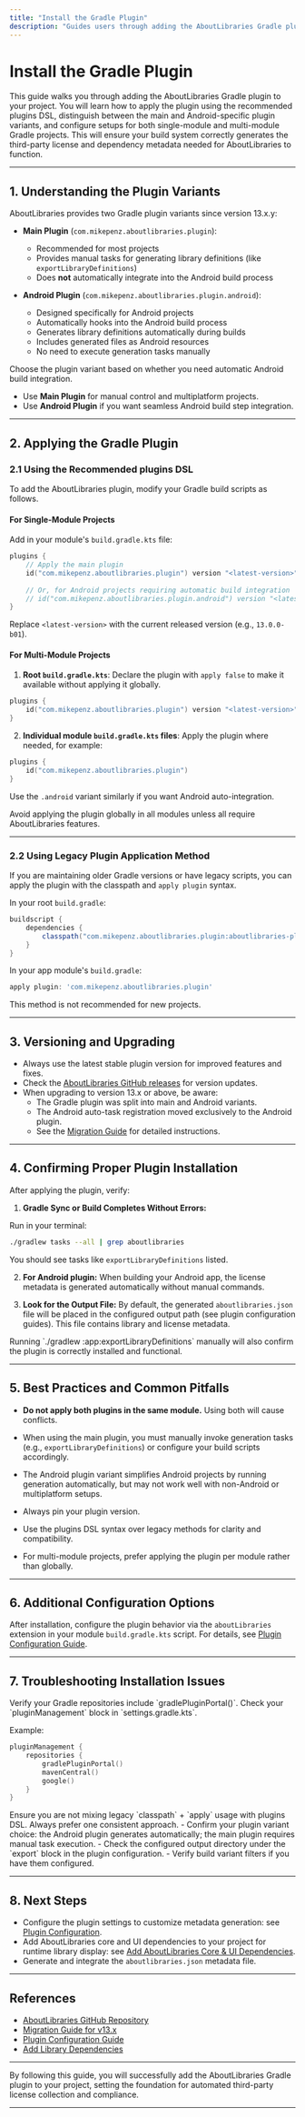 ```yaml
---
title: "Install the Gradle Plugin"
description: "Guides users through adding the AboutLibraries Gradle plugin using the recommended plugins DSL, differentiating between the main and Android-specific variants. Covers both single-module and multi-module project scenarios, and highlights versioning strategies and important migration notes."
---
```


# Install the Gradle Plugin

This guide walks you through adding the AboutLibraries Gradle plugin to your project. You will learn how to apply the plugin using the recommended plugins DSL, distinguish between the main and Android-specific plugin variants, and configure setups for both single-module and multi-module Gradle projects. This will ensure your build system correctly generates the third-party license and dependency metadata needed for AboutLibraries to function.

---

## 1. Understanding the Plugin Variants

AboutLibraries provides two Gradle plugin variants since version 13.x.y:

- **Main Plugin** (`com.mikepenz.aboutlibraries.plugin`):
  - Recommended for most projects
  - Provides manual tasks for generating library definitions (like `exportLibraryDefinitions`)
  - Does **not** automatically integrate into the Android build process

- **Android Plugin** (`com.mikepenz.aboutlibraries.plugin.android`):
  - Designed specifically for Android projects
  - Automatically hooks into the Android build process
  - Generates library definitions automatically during builds
  - Includes generated files as Android resources
  - No need to execute generation tasks manually

<Tip>
Choose the plugin variant based on whether you need automatic Android build integration.

- Use **Main Plugin** for manual control and multiplatform projects.
- Use **Android Plugin** if you want seamless Android build step integration.
</Tip>

---

## 2. Applying the Gradle Plugin

### 2.1 Using the Recommended plugins DSL

To add the AboutLibraries plugin, modify your Gradle build scripts as follows.

#### For Single-Module Projects

Add in your module's `build.gradle.kts` file:

```kotlin
plugins {
    // Apply the main plugin
    id("com.mikepenz.aboutlibraries.plugin") version "<latest-version>"
    
    // Or, for Android projects requiring automatic build integration
    // id("com.mikepenz.aboutlibraries.plugin.android") version "<latest-version>"
}
```

Replace `<latest-version>` with the current released version (e.g., `13.0.0-b01`).


#### For Multi-Module Projects

1. **Root `build.gradle.kts`**: Declare the plugin with `apply false` to make it available without applying it globally.

```kotlin
plugins {
    id("com.mikepenz.aboutlibraries.plugin") version "<latest-version>" apply false
}
```

2. **Individual module `build.gradle.kts` files**: Apply the plugin where needed, for example:

```kotlin
plugins {
    id("com.mikepenz.aboutlibraries.plugin")
}
```

Use the `.android` variant similarly if you want Android auto-integration.

<Note>
Avoid applying the plugin globally in all modules unless all require AboutLibraries features.
</Note>

---

### 2.2 Using Legacy Plugin Application Method

If you are maintaining older Gradle versions or have legacy scripts, you can apply the plugin with the classpath and `apply plugin` syntax.

In your root `build.gradle`:

```gradle
buildscript {
    dependencies {
        classpath("com.mikepenz.aboutlibraries.plugin:aboutlibraries-plugin:<latest-version>")
    }
}
```

In your app module's `build.gradle`:

```gradle
apply plugin: 'com.mikepenz.aboutlibraries.plugin'
```

This method is not recommended for new projects.

---

## 3. Versioning and Upgrading

- Always use the latest stable plugin version for improved features and fixes.
- Check the [AboutLibraries GitHub releases](https://github.com/mikepenz/AboutLibraries/releases) for version updates.
- When upgrading to version 13.x or above, be aware:
  - The Gradle plugin was split into main and Android variants.
  - The Android auto-task registration moved exclusively to the Android plugin.
  - See the [Migration Guide](../MIGRATION.md) for detailed instructions.

---

## 4. Confirming Proper Plugin Installation

After applying the plugin, verify:

1. **Gradle Sync or Build Completes Without Errors:**

Run in your terminal:

```bash
./gradlew tasks --all | grep aboutlibraries
```

You should see tasks like `exportLibraryDefinitions` listed.

2. **For Android plugin:** When building your Android app, the license metadata is generated automatically without manual commands.

3. **Look for the Output File:** By default, the generated `aboutlibraries.json` file will be placed in the configured output path (see plugin configuration guides). This file contains library and license metadata.

<Tip>
Running `./gradlew :app:exportLibraryDefinitions` manually will also confirm the plugin is correctly installed and functional.
</Tip>

---

## 5. Best Practices and Common Pitfalls

- **Do not apply both plugins in the same module.** Using both will cause conflicts.

- When using the main plugin, you must manually invoke generation tasks (e.g., `exportLibraryDefinitions`) or configure your build scripts accordingly.

- The Android plugin variant simplifies Android projects by running generation automatically, but may not work well with non-Android or multiplatform setups.

- Always pin your plugin version.

- Use the plugins DSL syntax over legacy methods for clarity and compatibility.

- For multi-module projects, prefer applying the plugin per module rather than globally.

---

## 6. Additional Configuration Options

After installation, configure the plugin behavior via the `aboutLibraries` extension in your module `build.gradle.kts` script. For details, see [Plugin Configuration Guide](../plugin-configuration).

---

## 7. Troubleshooting Installation Issues

<AccordionGroup title="Common Installation Issues">
<Accordion title="Plugin Not Found or Version Not Resolved">
Verify your Gradle repositories include `gradlePluginPortal()`. Check your `pluginManagement` block in `settings.gradle.kts`.

Example:

```kotlin
pluginManagement {
    repositories {
        gradlePluginPortal()
        mavenCentral()
        google()
    }
}
```

</Accordion>
<Accordion title="Conflicting Plugin Versions or Plugins DSL Usage">
Ensure you are not mixing legacy `classpath` + `apply` usage with plugins DSL. Always prefer one consistent approach.

</Accordion>
<Accordion title="Generated Files Not Found After Build">
- Confirm your plugin variant choice: the Android plugin generates automatically; the main plugin requires manual task execution.
- Check the configured output directory under the `export` block in the plugin configuration.
- Verify build variant filters if you have them configured.

</Accordion>
</AccordionGroup>

---

## 8. Next Steps

- Configure the plugin settings to customize metadata generation: see [Plugin Configuration](../plugin-configuration).
- Add AboutLibraries core and UI dependencies to your project for runtime library display: see [Add AboutLibraries Core & UI Dependencies](../add-library-dependencies).
- Generate and integrate the `aboutlibraries.json` metadata file.

---

## References

- [AboutLibraries GitHub Repository](https://github.com/mikepenz/AboutLibraries)
- [Migration Guide for v13.x](../MIGRATION.md)
- [Plugin Configuration Guide](../plugin-configuration)
- [Add Library Dependencies](../add-library-dependencies)

---

By following this guide, you will successfully add the AboutLibraries Gradle plugin to your project, setting the foundation for automated third-party license collection and compliance.

---